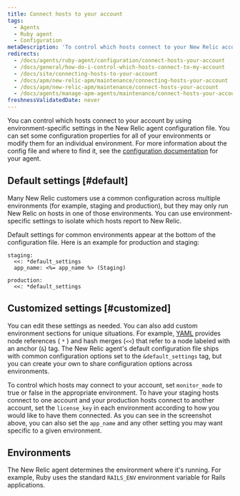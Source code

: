 ```yaml
---
title: Connect hosts to your account
tags:
  - Agents
  - Ruby agent
  - Configuration
metaDescription: 'To control which hosts connect to your New Relic account, use environment-specific settings in your Ruby agent''s config file.'
redirects:
  - /docs/agents/ruby-agent/configuration/connect-hosts-your-account
  - /docs/general/how-do-i-control-which-hosts-connect-to-my-account
  - /docs/site/connecting-hosts-to-your-account
  - /docs/apm/new-relic-apm/maintenance/connecting-hosts-your-account
  - /docs/apm/new-relic-apm/maintenance/connect-hosts-your-account
  - /docs/agents/manage-apm-agents/maintenance/connect-hosts-your-account
freshnessValidatedDate: never
---
```



You can control which hosts connect to your account by using environment-specific settings in the New Relic agent configuration file. You can set some configuration properties for all of your environments or modify them for an individual environment. For more information about the config file and where to find it, see the [configuration documentation](/docs/site/configuring-the-agent) for your agent.

## Default settings [#default]

Many New Relic customers use a common configuration across multiple environments (for example, staging and production), but they may only run New Relic on hosts in one of those environments. You can use environment-specific settings to isolate which hosts report to New Relic.

Default settings for common environments appear at the bottom of the configuration file. Here is an example for production and staging:

```
staging:
  <<: *default_settings
  app_name: <%= app_name %> (Staging)

production:
  <<: *default_settings
```

## Customized settings [#customized]

You can edit these settings as needed. You can also add custom environment sections for unique situations. For example, [YAML](http://en.wikipedia.org/wiki/YAML%23Data_merge_and_references "Link opens in a new window") provides node references ( `*` ) and hash merges (`<<`) that refer to a node labeled with an anchor (`&`) tag. The New Relic agent's default configuration file ships with common configuration options set to the `&default_settings` tag, but you can create your own to share configuration options across environments.

To control which hosts may connect to your account, set `monitor_mode` to true or false in the appropriate environment. To have your staging hosts connect to one account and your production hosts connect to another account, set the `license_key` in each environment according to how you would like to have them connected. As you can see in the screenshot above, you can also set the `app_name` and any other setting you may want specific to a given environment.

## Environments

The New Relic agent determines the environment where it's running. For example, Ruby uses the standard `RAILS_ENV` environment variable for Rails applications.
